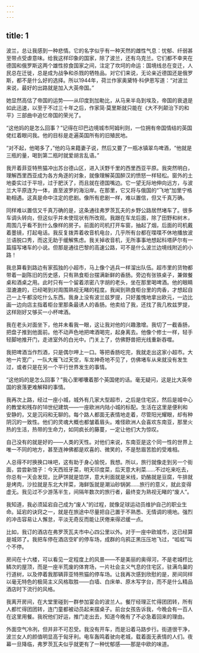 ```yaml
---
---
---
```

title: 1
---




波兰，总让我感到一种悲情。它的名字似乎有一种天然的雌性气息：忧郁、纤弱甚至带点受虐意味。给我这样印象的国家，除了波兰，还有乌克兰。它们都不幸夹在德国和俄罗斯这两个雄性掠食国家之间，注定了坎坷的命运：国境线总在变迁，人民总在迁徙，总是成为战争和杀戮的牺牲品。对它们来说，无论亲近德国还是俄罗斯，都不是什么好的选择。所以1944年，荷兰作家奥黛特·科伊恩写道：“对波兰来说，最好的出路就是加入大英帝国。”

她显然高估了帝国的运势——从印度到加勒比，从马来半岛到埃及，帝国的衰退是如此迅速，以至于不过三十年之后，作家简·莫里斯就只能在《大不列颠治下的和平》三部曲中追忆帝国的荣光了。

“这他妈的是怎么回事？”记得在印巴边境城市阿姆利则，一位拥有帝国情结的英国佬红着眼问我。他的目标是走遍英国所有的旧殖民地。

“对不起，他喝多了，”他的马来籍妻子说，然后又要了一瓶冰镇翠鸟啤酒，“他就是三瓶的量，喝到第二瓶时就爱胡言乱语。”

我开着菲亚特熊猫冲出苏台德山区，进入沃野千里的西里西亚平原。我突然明白，理解西里西亚成为各方角逐的对象，就像理解英国醉汉的愤怒一样轻松。窗外的土地委实过于平坦，过于肥沃了，而且就在德国嘴边。它一望无际地伸向远方，与波兰大平原连为一体，直至波罗的海沿岸。在那里，它又将与俄国的“飞地”加里宁格勒相遇。这真是命中注定的悲剧。像所有悲剧一样，难以置信，但又千真万确。

同样难以置信又千真万确的是，这条通往弗罗茨瓦夫的乡野公路居然堵车了。很多车调头转向，但这似乎并未使现状有所改观。我跟在车龙后面，除了田野和树木，周围几乎看不到什么像样的房子。前面的司机打开车窗，抽起了烟，后面的司机戴着墨镜，打起电话。我反复拨弄着收音机电台，几乎所有台都在喋喋不休地播放波兰语脱口秀，而这无助于缓解焦虑。我关掉收音机，无所事事地想起科塔萨尔有一篇描写堵车的小说。但那是通往巴黎的高速公路，可不是什么波兰边境线附近的小路！

我总算看到路边有家孤独的小超市，马上像个逃兵一样溜出队伍。超市里的货物都带着一副陈旧的历史感，只有熟食柜台摆满新鲜的香肠。旁边有张铁桌子，兼做餐桌和酒桌之用。此时只有一个留着浓密八字胡的老头，坐在那里喝啤酒。他的眼睛湿漉漉的，已经喝到对周围熟视无睹的程度。我闻到熟食柜台里的肉香，才想起自己一上午都没吃什么东西。我身上没有波兰兹罗提，只好羞愧地拿出欧元，一边比画一边向店主指着柜台里那条最诱人的香肠。他卖给了我，还找了我几枚兹罗提，这样刚好又够买一小杯啤酒。

我在老头对面坐下，他并未看我一眼，这让我对他的兴趣激增。我切了一截香肠，把盘子推到他面前。他不动声色地把啤酒喝完，起身离去。他像个修士一样，轻手轻脚地推开门，走进室外的白光中。门关上了，仿佛野兽把光线重新吞噬。

我把啤酒当作烈酒，只是偶尔呷上一口。等把香肠吃完，我就走出这家小超市。大地一片宽广，一队大雁飞过天空，车龙神奇地不见了，仿佛堵车从来就没有发生过，或者只是在另一个平行世界发生的事情。

“这他妈的是怎么回事？”我心里嘟囔着那个英国佬的话。毫无疑问，这是比大英帝国的衰落更难解释的事情。

我再次上路，经过一座小城，城外有几家大型超市，之后是住宅区，然后是城中心的教堂和残存的18世纪建筑——一座欧洲内陆小城的标配。生活在这里是便利和安静的，又是沉闷和无聊的。每个路人都面无表情地走着，尽管阳光耀眼，却有种阴沉的一致性。他们的灵魂大概也都皱着眉头。难怪欧洲人会喜欢东南亚，那里火热的生活，热带的生命力，如同疯长的藤蔓，一定让他们大为惊叹。

自己没有的就是好的——人类的天性。对他们来说，东南亚是这个同一性的世界上唯一不同的地方，甚至连神佛都是欢喜的、微笑的，不是愁眉苦脸的受难相。

人总得不时换换口味吧，这有助于身心愉悦，我想。所以，旅行就像走到另一个街面，尝尝新馆子：今天西班牙菜，明天印度菜，后天意大利菜……不过吃来吃去，你总有一天会发现，比萨饼就是馅饼，意大利面就是米线，奶酪就是豆腐，牛排就是烤肉，沙拉就是东北大拌菜，海鲜饭就是潮汕砂锅粥……旅行的意义，就此变得虚无。我见过不少游荡半生，间隔年数次的旅行者，最终变为熟视无睹的“废人”。

我知道，我必须延宕自己成为“废人”的过程，就像足球运动员维护自己的职业生命。延宕的诀窍之一，就是在旅途中尽量把自己置于不熟悉、无情调的境地。强烈的冲击容易让人懈怠，平淡无奇反而能让厌倦来得迟缓一点。

比如，我订的酒店在弗罗茨瓦夫市中心四公里以外。对于一座中欧城市，这已经算是城郊了。我把车停在酒店空旷的停车场，成群的乌鸦正黑压压地飞过，“呱呱”叫个不停。

房间在十六楼，可以看见一定程度上的风景——不是美丽的奥得河，不是老城栉比鳞次的屋顶，而是一座半荒废的体育场，一片社会主义气息的住宅区，驻满鸟巢的行道树，以及停着我那辆菲亚特熊猫的停车场。让我再次感到欣慰的是，房间同样以毫无特色的极简主义风格取胜——白墙、白床单、原木写字台，而不是什么精品酒店时下流行的风格。

我离开房间，在大堂里碰到一群参加宴会的波兰人。餐厅经理正忙得团团转，所有人都忙得团团转，连门童都被动员起来摆桌子。前台女孩告诉我，今晚会有一百人在这里用餐。我祝他们好运，推门走出去，知道今晚有了不必急着回来的理由。

外面空气冷冽，但并非不可忍受。我没有开车，而是沿着马路步行。街道很干净，波兰女人的颜值明显高于匈牙利。电车轰鸣着驶向老城，载着面无表情的人们。夜幕一旦降临，弗罗茨瓦夫似乎就更有了一种忧郁感——那是中欧的味道。
